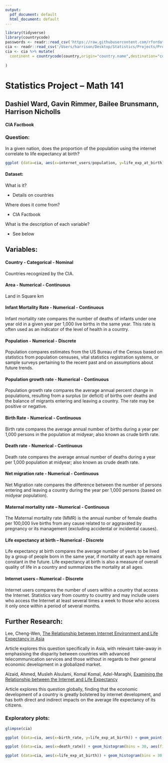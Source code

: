```yaml
---
output:
  pdf_document: default
  html_document: default
---
```

```r
library(tidyverse)
library(countrycode)
passwords <- readr::read_csv('https://raw.githubusercontent.com/rfordatascience/tidytuesday/master/data/2020/2020-01-14/passwords.csv')
cia <- readr::read_csv('/Users/harrison/Desktop/Statistics/Projects/Project 1/Stats-Project-1/cia_factbook.csv') #Change this to your csv's directory
cia <- cia %>% mutate(
  continent = countrycode(country,origin="country.name",destination="continent")
  
)
```

# Statistics Project – Math 141

## Dashiel Ward, Gavin Rimmer, Bailee Brunsmann, Harrison Nicholls

#### CIA Factbook

### Question:

In a given nation, does the proportion of the population using the internet correlate to life expectancy at birth?


```r
ggplot (data=cia, aes(x=internet_users/population, y=life_exp_at_birth)) + geom_point(aes(color = continent,size=population)) + xlab('Internet users / population') + ylab('Life Expentancy at birth')
```



#### Dataset:


What is it?

- Details on countries

Where does it come from? 

- CIA Factbook

What is the description of each variable?

- See below


## Variables:

#### Country - Categorical - Nominal
Countries recognized by the CIA.

#### Area - Numerical - Continuous
Land in Square km

#### Infant Mortality Rate - Numerical - Continuous
Infant mortality rate compares the number of deaths of infants under one year old in a given year per 1,000 live births in the same year. This rate is often used as an indicator of the level of health in a country.

#### Population - Numerical - Discrete
Population compares estimates from the US Bureau of the Census based on statistics from population censuses, vital statistics registration systems, or sample surveys pertaining to the recent past and on assumptions about future trends.

#### Population growth rate - Numerical - Continuous
Population growth rate compares the average annual percent change in populations, resulting from a surplus (or deficit) of births over deaths and the balance of migrants entering and leaving a country. The rate may be positive or negative.

#### Birth Rate - Numerical - Continuous
Birth rate compares the average annual number of births during a year per 1,000 persons in the population at midyear; also known as crude birth rate.

#### Death rate - Numerical - Continuous
Death rate compares the average annual number of deaths during a year per 1,000 population at midyear; also known as crude death rate.

#### Net migration rate - Numerical - Continuous
Net Migration rate compares the difference between the number of persons entering and leaving a country during the year per 1,000 persons (based on midyear population).

#### Maternal mortality rate – Numerical - Continuous
The Maternal mortality rate (MMR) is the annual number of female deaths per 100,000 live births from any cause related to or aggravated by pregnancy or its management (excluding accidental or incidental causes).

#### Life expectancy at birth – Numerical - Discrete
Life expectancy at birth compares the average number of years to be lived by a group of people born in the same year, if mortality at each age remains constant in the future. Life expectancy at birth is also a measure of overall quality of life in a country and summarizes the mortality at all ages.

#### Internet users – Numerical - Discrete
Internet users compares the number of users within a country that access the Internet. Statistics vary from country to country and may include users who access the Internet at least several times a week to those who access it only once within a period of several months.


## Further Research:
Lee, Cheng-Wen, [The Relationship between Internet Environment and Life Expectancy in Asia](http://buscompress.com/uploads/3/4/9/8/34980536/riber_8-2_06_m18-053_70-80.pdf)

  Article explores this question specifically in Asia, with relevant take-away in emphasising the disparity between countries with advanced telecommunication services and those without in regards to their general economic development in a globalized market.

Alzaid, Ahmed, Musleh Alsulami, Komal Komal, Adel-Maraghi, [Examining the Relationship between the Internet and Life Expectancy](https://www.researchgate.net/publication/268631883_Examining_the_Relationship_between_the_Internet_and_Life_Expectancy#read)

  Article explores this question globally, finding that the economic development of a country is greatly bolstered by internet development, and has both direct and indirect impacts on the average life expectancy of its citizens.

\newpage
### Exploratory plots:


```r
glimpse(cia)
```


```r
ggplot (data=cia, aes(x=birth_rate, y=life_exp_at_birth)) + geom_point(aes(color = continent,size=population))
```


```r
ggplot (data=cia, aes(x=death_rate)) + geom_histogram(bins = 30, aes(fill = continent))
```
```r
ggplot (data=cia, aes(x=life_exp_at_birth)) + geom_histogram(bins = 30, aes(color = death_rate,fill=continent))
```




